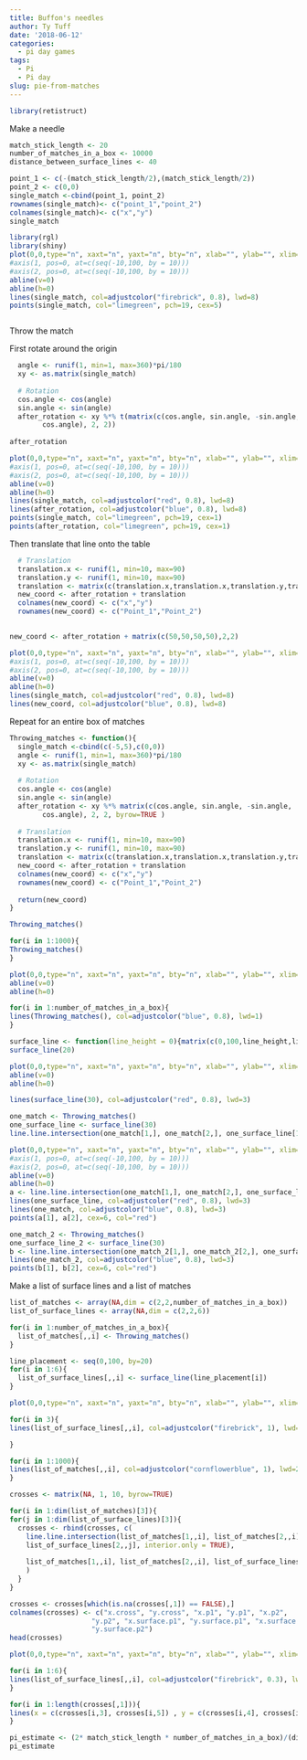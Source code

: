 ```yaml
---
title: Buffon's needles
author: Ty Tuff
date: '2018-06-12'
categories:
  - pi day games
tags:
  - Pi
  - Pi day
slug: pie-from-matches
---
```


```r
library(retistruct)
```


Make a needle
```r
match_stick_length <- 20
number_of_matches_in_a_box <- 10000
distance_between_surface_lines <- 40

point_1 <- c(-(match_stick_length/2),(match_stick_length/2))
point_2 <- c(0,0)
single_match <-cbind(point_1, point_2)
rownames(single_match)<- c("point_1","point_2")
colnames(single_match)<- c("x","y")
single_match


```

```r
library(rgl)
library(shiny)
plot(0,0,type="n", xaxt="n", yaxt="n", bty="n", xlab="", ylab="", xlim=c(-10,10), ylim=c(-10,10))
#axis(1, pos=0, at=c(seq(-10,100, by = 10)))
#axis(2, pos=0, at=c(seq(-10,100, by = 10)))
abline(v=0)
abline(h=0)
lines(single_match, col=adjustcolor("firebrick", 0.8), lwd=8)
points(single_match, col="limegreen", pch=19, cex=5)



```

Throw the match

First rotate around the origin

```r

  angle <- runif(1, min=1, max=360)*pi/180
  xy <- as.matrix(single_match)
  
  # Rotation
  cos.angle <- cos(angle)
  sin.angle <- sin(angle)
  after_rotation <- xy %*% t(matrix(c(cos.angle, sin.angle, -sin.angle, 
        cos.angle), 2, 2))
  
after_rotation
```





```r
plot(0,0,type="n", xaxt="n", yaxt="n", bty="n", xlab="", ylab="", xlim=c(-20,20), ylim=c(-20,20))
#axis(1, pos=0, at=c(seq(-10,100, by = 10)))
#axis(2, pos=0, at=c(seq(-10,100, by = 10)))
abline(v=0)
abline(h=0)
lines(single_match, col=adjustcolor("red", 0.8), lwd=8)
lines(after_rotation, col=adjustcolor("blue", 0.8), lwd=8)
points(single_match, col="limegreen", pch=19, cex=1)
points(after_rotation, col="limegreen", pch=19, cex=1)


```





Then translate that line onto the table

```r
  # Translation
  translation.x <- runif(1, min=10, max=90)
  translation.y <- runif(1, min=10, max=90)
  translation <- matrix(c(translation.x,translation.x,translation.y,translation.y), 2, 2)
  new_coord <- after_rotation + translation
  colnames(new_coord) <- c("x","y")
  rownames(new_coord) <- c("Point_1","Point_2")
  
```


```r
new_coord <- after_rotation + matrix(c(50,50,50,50),2,2)
```


```r
plot(0,0,type="n", xaxt="n", yaxt="n", bty="n", xlab="", ylab="", xlim=c(-10,100), ylim=c(-10,100))
#axis(1, pos=0, at=c(seq(-10,100, by = 10)))
#axis(2, pos=0, at=c(seq(-10,100, by = 10)))
abline(v=0)
abline(h=0)
lines(single_match, col=adjustcolor("red", 0.8), lwd=8)
lines(new_coord, col=adjustcolor("blue", 0.8), lwd=8)
```


Repeat for an entire box of matches

```r
Throwing_matches <- function(){
  single_match <-cbind(c(-5,5),c(0,0))
  angle <- runif(1, min=1, max=360)*pi/180
  xy <- as.matrix(single_match)
  
  # Rotation
  cos.angle <- cos(angle)
  sin.angle <- sin(angle)
  after_rotation <- xy %*% matrix(c(cos.angle, sin.angle, -sin.angle, 
        cos.angle), 2, 2, byrow=TRUE )
  
  # Translation
  translation.x <- runif(1, min=10, max=90)
  translation.y <- runif(1, min=10, max=90)
  translation <- matrix(c(translation.x,translation.x,translation.y,translation.y), 2, 2)
  new_coord <- after_rotation + translation
  colnames(new_coord) <- c("x","y")
  rownames(new_coord) <- c("Point_1","Point_2")
  
  return(new_coord)   
}

Throwing_matches()
```

```r
for(i in 1:1000){
Throwing_matches()
}
```


```r
plot(0,0,type="n", xaxt="n", yaxt="n", bty="n", xlab="", ylab="", xlim=c(-1,101), ylim=c(-1,101))
abline(v=0)
abline(h=0)

for(i in 1:number_of_matches_in_a_box){
lines(Throwing_matches(), col=adjustcolor("blue", 0.8), lwd=1)
}
```


```r
surface_line <- function(line_height = 0){matrix(c(0,100,line_height,line_height), 2, 2, byrow=FALSE)}
surface_line(20)
```

```r
plot(0,0,type="n", xaxt="n", yaxt="n", bty="n", xlab="", ylab="", xlim=c(-10,110), ylim=c(-10,110))
abline(v=0)
abline(h=0)

lines(surface_line(30), col=adjustcolor("red", 0.8), lwd=3)
```



```r

one_match <- Throwing_matches()
one_surface_line <- surface_line(30)
line.line.intersection(one_match[1,], one_match[2,], one_surface_line[1,], one_surface_line[2,], interior.only = TRUE)
```


```r
plot(0,0,type="n", xaxt="n", yaxt="n", bty="n", xlab="", ylab="", xlim=c(-10,110), ylim=c(-10,110))
#axis(1, pos=0, at=c(seq(-10,100, by = 10)))
#axis(2, pos=0, at=c(seq(-10,100, by = 10)))
abline(v=0)
abline(h=0)
a <- line.line.intersection(one_match[1,], one_match[2,], one_surface_line[1,], one_surface_line[2,], interior.only = TRUE)
lines(one_surface_line, col=adjustcolor("red", 0.8), lwd=3)
lines(one_match, col=adjustcolor("blue", 0.8), lwd=3)
points(a[1], a[2], cex=6, col="red")

one_match_2 <- Throwing_matches()
one_surface_line_2 <- surface_line(30)
b <- line.line.intersection(one_match_2[1,], one_match_2[2,], one_surface_line_2[1,], one_surface_line_2[2,], interior.only = TRUE)
lines(one_match_2, col=adjustcolor("blue", 0.8), lwd=3)
points(b[1], b[2], cex=6, col="red")
```




Make a list of surface lines and a list of matches

```r
list_of_matches <- array(NA,dim = c(2,2,number_of_matches_in_a_box))
list_of_surface_lines <- array(NA,dim = c(2,2,6))

for(i in 1:number_of_matches_in_a_box){
  list_of_matches[,,i] <- Throwing_matches()
}

line_placement <- seq(0,100, by=20)
for(i in 1:6){
  list_of_surface_lines[,,i] <- surface_line(line_placement[i])
}
```




```r
plot(0,0,type="n", xaxt="n", yaxt="n", bty="n", xlab="", ylab="", xlim=c(-10,110), ylim=c(-10,110))

for(i in 3){
lines(list_of_surface_lines[,,i], col=adjustcolor("firebrick", 1), lwd=3)

}

for(i in 1:1000){
lines(list_of_matches[,,i], col=adjustcolor("cornflowerblue", 1), lwd=2)
}

```


```r
crosses <- matrix(NA, 1, 10, byrow=TRUE)

for(i in 1:dim(list_of_matches)[3]){
for(j in 1:dim(list_of_surface_lines)[3]){
  crosses <- rbind(crosses, c(
    line.line.intersection(list_of_matches[1,,i], list_of_matches[2,,i], list_of_surface_lines[1,,j],     
    list_of_surface_lines[2,,j], interior.only = TRUE), 
    
    list_of_matches[1,,i], list_of_matches[2,,i], list_of_surface_lines[1,,j], list_of_surface_lines[2,,j])
    )
  }
}

crosses <- crosses[which(is.na(crosses[,1]) == FALSE),]
colnames(crosses) <- c("x.cross", "y.cross", "x.p1", "y.p1", "x.p2", 
                    "y.p2", "x.surface.p1", "y.surface.p1", "x.surface.p2", 
                    "y.surface.p2")
head(crosses)
```


```r
plot(0,0,type="n", xaxt="n", yaxt="n", bty="n", xlab="", ylab="", xlim=c(-10,110), ylim=c(-10,110))

for(i in 1:6){
lines(list_of_surface_lines[,,i], col=adjustcolor("firebrick", 0.3), lwd=3)
}

for(i in 1:length(crosses[,1])){
lines(x = c(crosses[i,3], crosses[i,5]) , y = c(crosses[i,4], crosses[i,6]),  col=adjustcolor("cornflowerblue", 1), cex=1, pch=19)
}
```



```r
pi_estimate <- (2* match_stick_length * number_of_matches_in_a_box)/(distance_between_surface_lines * length(crosses[,1]))
pi_estimate
```










